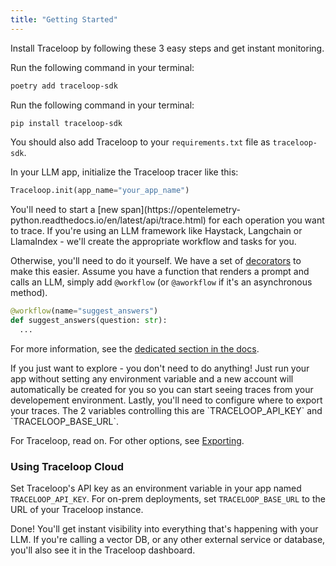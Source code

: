 ```yaml
---
title: "Getting Started"
---
```


Install Traceloop by following these 3 easy steps and get instant monitoring.

<Steps>
<Step title="Install the SDK">
<Tabs>
  <Tab title="Poetry">
  
  Run the following command in your terminal:

```bash
poetry add traceloop-sdk
```

  </Tab>
  <Tab title="Pip">
    Run the following command in your terminal:

```bash
pip install traceloop-sdk
```

You should also add Traceloop to your `requirements.txt` file as `traceloop-sdk`.

  </Tab>
</Tabs>
In your LLM app, initialize the Traceloop tracer like this:

```python
Traceloop.init(app_name="your_app_name")
```

</Step>
<Step title="Annotate your workflows">
You'll need to start a [new span](https://opentelemetry-python.readthedocs.io/en/latest/api/trace.html)
for each operation you want to trace. 
If you're using an LLM framework like Haystack, Langchain or LlamaIndex - 
we'll create the appropriate workflow and tasks for you.

Otherwise, you'll need to do it yourself.
We have a set of [decorators](/python-sdk/decorators) to make this easier.
Assume you have a function that renders a prompt and calls an LLM, simply add `@workflow` (or `@aworkflow` if
it's an asynchronous method).

```python
@workflow(name="suggest_answers")
def suggest_answers(question: str):
  ...
```

For more information, see the [dedicated section in the docs](/python-sdk/decorators).

</Step>
<Step title="Configure trace exporting">
<Tip>
  If you just want to explore - you don't need to do anything! Just run your app
  without setting any environment variable and a new account will automatically
  be created for you so you can start seeing traces from your developement
  environment.
</Tip>
Lastly, you'll need to configure where to export your traces.
The 2 variables controlling this are `TRACELOOP_API_KEY` and `TRACELOOP_BASE_URL`.

For Traceloop, read on. For other options, see [Exporting](/python-sdk/exporting).

### Using Traceloop Cloud

Set Traceloop's API key as an environment variable in your app named `TRACELOOP_API_KEY`.
For on-prem deployments, set `TRACELOOP_BASE_URL` to the URL of your Traceloop instance.

Done! You'll get instant visibility into everything that's happening with your LLM.
If you're calling a vector DB, or any other external service or database, you'll also see it in the Traceloop dashboard.

</Step>
</Steps>

